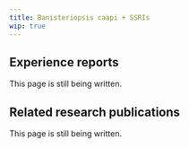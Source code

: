 ---
title: Banisteriopsis caapi + SSRIs
wip: true
---

## Experience reports

This page is still being written.

## Related research publications

This page is still being written.

